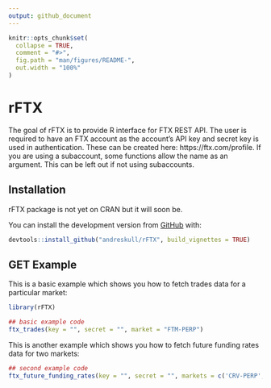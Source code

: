 ```yaml
---
output: github_document
---
```


<!-- README.md is generated from README.Rmd. Please edit that file -->

```r
knitr::opts_chunk$set(
  collapse = TRUE,
  comment = "#>",
  fig.path = "man/figures/README-",
  out.width = "100%"
)
```

# rFTX

<!-- badges: start -->
<!-- badges: end -->

The goal of rFTX is to provide R interface for FTX REST API. The user is required to have an FTX account as the account’s API key and secret key is used in authentication. These can be created here: https://ftx.com/profile. If you are using a subaccount, some functions allow the name as an argument. This can be left out if not using subaccounts.

## Installation

rFTX package is not yet on CRAN but it will soon be.

You can install the development version from [GitHub](https://github.com/) with:

``` r
devtools::install_github("andreskull/rFTX", build_vignettes = TRUE)
```

## GET Example

This is a basic example which shows you how to fetch trades data for a particular market:

```r
library(rFTX)

## basic example code
ftx_trades(key = "", secret = "", market = "FTM-PERP")

```

This is another example which shows you how to fetch future funding rates data for two markets:

```r
## second example code
ftx_future_funding_rates(key = "", secret = "", markets = c('CRV-PERP','XRP-PERP'))

```
